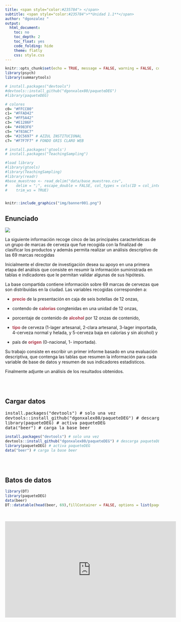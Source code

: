 ```yaml
---
title: <span style="color:#235784"> </span>  
subtitle: <span style="color:#235784">**Unidad 1.1**</span> 
author: "dgonzalez "
output:
  html_document:
    toc: no
    toc_depth: 2
    toc_float: yes
    code_folding: hide
    theme: flatly
    css: style.css
---     
```


```r
knitr::opts_chunk$set(echo = TRUE, message = FALSE, warning = FALSE, comment = NA)
library(psych)
library(summarytools)

# install.packages("devtools")
#devtools::install_github("dgonxalex80/paqueteDEG")
#library(paqueteDEG)

# colores
c0= "#FFCC00"
c1= "#FFAD42"
c2= "#FF5A42"
c3= "#E1286F"
c4= "#4983F6"
c5= "#783AC7"
c6= "#2C5697" # AZZUL INSTITUCIONAL
c7= "#F7F7F7" # FONDO GRIS CLARO WEB

# install.packages('gtools')
# install.packages("TeachingSampling")

#load library
#library(gtools)
#library(TeachingSampling)
#library(readr)
#base_muestreo <- read_delim("data/base_muestreo.csv", 
#    delim = ";", escape_double = FALSE, col_types = cols(ID = col_integer()), 
#    trim_ws = TRUE)



```

```r
knitr::include_graphics("img/banner001.png")
```

## **Enunciado**

![](img/cerveza.png)

La siguiente información recoge cinco de las principales características de un grupo de marcas de cerveza que fue recogida con la finalizad de clasificar los productos y además permita realizar un análisis descriptivo de las 69 marcas recogidas

Inicialmente el director de investigación desea su apoyo en una primera etapa del análisis que consiste en resumir la información suministrada en tablas e indicadores que le permitan validar algunas de sus hipótesis.

La base compartida contiene información sobre 69 marcas de cervezas que son distribuidas en la ciudad. 
Las variables recogidas corresponden a:  

+ <span style="color:#b0394a">**precio**</span>  de la presentación en caja de seis botellas de 12 onzas, 

+ contendo de <span style="color:#b0394a">**calorias**</span>  congtenidas en una unidad de 12 onzas, 

+ porcentaje de contenido de <span style="color:#b0394a">**alcohol**</span>  por 12 onzas de contenido, 

+ <span style="color:#b0394a">**tipo**</span>  de cerveza (1-lager artesanal, 2-clara artesanal, 3-lager importada, 4-cerveza normal y helada, y 5-cerveza baja en calorías y sin alcohol) y 

+ país de <span style="color:#b0394a">**origen**</span>  (0-nacional, 1- importada).

Su trabajo consiste en escribir un primer informe basado en una evaluación descriptiva, que contenga las tablas que resumen la información para cada variable de base de datos y  resumen de sus indicadores estadísticos.

Finalmente adjunte un análisis de los resultados obtenidos.

<br/><br/>

## **Cargar datos** 


<pre>
install.packages("devtools") # solo una vez
devtools::install_github("dgonxalex80/paqueteDEG") # descarga paqueteDEG
library(paqueteDEG) # activa paqueteDEG
data("beer") # carga la base beer
</pre>

```r
install.packages("devtools") # solo una vez
devtools::install_github("dgonxalex80/paqueteDEG") # descarga paqueteDEG
library(paqueteDEG) # activa paqueteDEG
data("beer") # carga la base beer
```

<br/><br/>

## **Batos de datos**
```r
library(DT)
library(paqueteDEG)
data(beer)
DT::datatable(head(beer, 69),fillContainer = FALSE, options = list(pageLength = 8))
```

<br/>


<iframe width="560" height="315" src="https://www.youtube.com/embed/lVQ5MjSpi4E?si=Rlta13udaInGPPQj" title="YouTube video player" frameborder="0" allow="accelerometer; autoplay; clipboard-write; encrypted-media; gyroscope; picture-in-picture; web-share" referrerpolicy="strict-origin-when-cross-origin" allowfullscreen></iframe>

